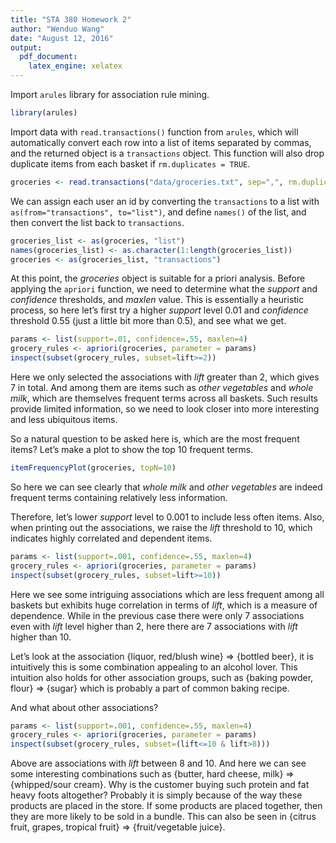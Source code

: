 ```yaml
---
title: "STA 380 Homework 2"
author: "Wenduo Wang"
date: "August 12, 2016"
output: 
  pdf_document: 
    latex_engine: xelatex
---
```


Import `arules` library for association rule mining.

```r
library(arules)
```

Import data with `read.transactions()` function from `arules`, which will automatically convert each row into a list of items separated by commas, and the returned object is a `transactions` object. This function will also drop duplicate items from each basket if `rm.duplicates = TRUE`.

```r
groceries <- read.transactions("data/groceries.txt", sep=",", rm.duplicates = TRUE)
```

We can assign each user an id by converting the `transactions` to a list with `as(from="transactions", to="list")`, and define `names()` of the list, and then convert the list back to `transactions`.

```r
groceries_list <- as(groceries, "list")
names(groceries_list) <- as.character(1:length(groceries_list))
groceries <- as(groceries_list, "transactions")
```

At this point, the _groceries_ object is suitable for a priori analysis. Before applying the `apriori` function, we need to determine what the _support_ and _confidence_ thresholds, and _maxlen_ value. This is essentially a heuristic process, so here let's first try a higher _support_ level 0.01 and _confidence_ threshold 0.55 (just a little bit more than 0.5), and see what we get.

```r
params <- list(support=.01, confidence=.55, maxlen=4)
grocery_rules <- apriori(groceries, parameter = params)
inspect(subset(grocery_rules, subset=lift>=2))
```

Here we only selected the associations with _lift_ greater than 2, which gives 7 in total. And among them are items such as _other vegetables_ and _whole milk_, which are themselves frequent terms across all baskets. Such results provide limited information, so we need to look closer into more interesting and less ubiquitous items.

So a natural question to be asked here is, which are the most frequent items? Let's make a plot to show the top 10 frequent terms.

```r
itemFrequencyPlot(groceries, topN=10)
```

So here we can see clearly that _whole milk_ and _other vegetables_ are indeed frequent terms containing relatively less information.

Therefore, let's lower _support_ level to 0.001 to include less often items. Also, when printing out the associations, we raise the _lift_ threshold to 10, which indicates highly correlated and dependent items.

```r
params <- list(support=.001, confidence=.55, maxlen=4)
grocery_rules <- apriori(groceries, parameter = params)
inspect(subset(grocery_rules, subset=lift>=10))
```

Here we see some intriguing associations which are less frequent among all baskets but exhibits huge correlation in terms of _lift_, which is a measure of dependence. While in the previous case there were only 7 associations even with _lift_ level higher than 2, here there are 7 associations with _lift_ higher than 10.

Let's look at the association {liquor, red/blush wine} => {bottled beer}, it is intuitively this is some combination appealing to an alcohol lover. This intuition also holds for other association groups, such as {baking powder, flour} => {sugar} which is probably a part of common baking recipe.

And what about other associations?

```r
params <- list(support=.001, confidence=.55, maxlen=4)
grocery_rules <- apriori(groceries, parameter = params)
inspect(subset(grocery_rules, subset=(lift<=10 & lift>8)))
```

Above are associations with _lift_ between 8 and 10. And here we can see some interesting combinations such as {butter, hard cheese, milk} => {whipped/sour cream}. Why is the customer buying such protein and fat heavy foots altogether? Probably it is simply because of the way these products are placed in the store. If some products are placed together, then they are more likely to be sold in a bundle. This can also be seen in {citrus fruit, grapes, tropical fruit} => {fruit/vegetable juice}.